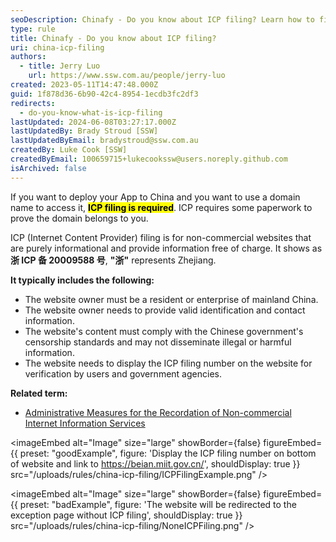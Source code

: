 ```yaml
---
seoDescription: Chinafy - Do you know about ICP filing? Learn how to file an ICP application for your non-commercial website and access China with a domain name. Get insights into ICP requirements, including registration, verification, and display of the filing number.
type: rule
title: Chinafy - Do you know about ICP filing?
uri: china-icp-filing
authors:
  - title: Jerry Luo
    url: https://www.ssw.com.au/people/jerry-luo
created: 2023-05-11T14:47:48.000Z
guid: 1f878d36-6b90-42c4-8954-1ecdb3fc2df3
redirects:
  - do-you-know-what-is-icp-filing
lastUpdated: 2024-06-08T03:27:17.000Z
lastUpdatedBy: Brady Stroud [SSW]
lastUpdatedByEmail: bradystroud@ssw.com.au
createdBy: Luke Cook [SSW]
createdByEmail: 100659715+lukecookssw@users.noreply.github.com
isArchived: false
---
```


If you want to deploy your App to China and you want to use a domain name to access it, <mark>**ICP filing is required**</mark>. ICP requires some paperwork to prove the domain belongs to you.

ICP (Internet Content Provider) filing is for non-commercial websites that are purely informational and provide information free of charge. It shows as **浙 ICP 备 20009588 号**, **"浙"** represents Zhejiang.

**It typically includes the following:**

- The website owner must be a resident or enterprise of mainland China.
- The website owner needs to provide valid identification and contact information.
- The website's content must comply with the Chinese government's censorship standards and may not disseminate illegal or harmful information.
- The website needs to display the ICP filing number on the website for verification by users and government agencies.

**Related term:**

- [Administrative Measures for the Recordation of Non-commercial Internet Information Services](https://www.wayaglobal.com/icpknowledge1.html)

<imageEmbed
  alt="Image"
  size="large"
  showBorder={false}
  figureEmbed={{
    preset: "goodExample",
    figure: 'Display the ICP filing number on bottom of website and link to https://beian.miit.gov.cn/',
    shouldDisplay: true
  }}
  src="/uploads/rules/china-icp-filing/ICPFilingExample.png"
/>

<imageEmbed
  alt="Image"
  size="large"
  showBorder={false}
  figureEmbed={{
    preset: "badExample",
    figure: 'The website will be redirected to the exception page without ICP filing',
    shouldDisplay: true
  }}
  src="/uploads/rules/china-icp-filing/NoneICPFiling.png"
/>
